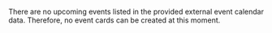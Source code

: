 There are no upcoming events listed in the provided external event calendar data. Therefore, no event cards can be created at this moment.